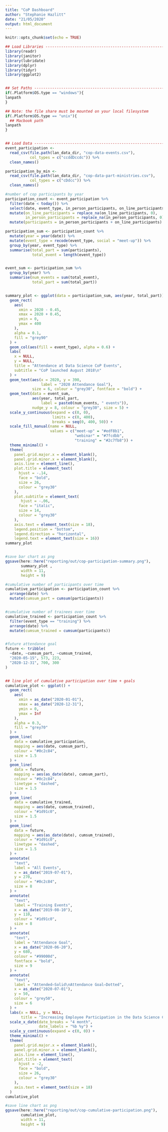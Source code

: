 ```yaml
---
title: "CoP Dashboard"
author: "Stephanie Hazlitt"
date: "21/05/2020"
output: html_document
---
```


```r
knitr::opts_chunk$set(echo = TRUE)

## Load Libraries --------------------------------------------------------------
library(readr)
library(janitor)
library(lubridate)
library(dplyr)
library(tidyr)
library(ggplot2)


## Set Paths -------------------------------------------------------------------
if(.Platform$OS.type == "windows"){
lanpath
}

## Note: the file share must be mounted on your local filesystem
if(.Platform$OS.type == "unix"){
  ## Macbook path
lanpath
}


## Load Data -------------------------------------------------------------------
event_participation <-
  read_csv(file.path(lan_data_dir, "cop-data-events.csv"),
           col_types = c("ccddDccdc")) %>%
  clean_names()

participation_by_min <-
  read_csv(file.path(lan_data_dir, "cop-data-part-ministries.csv"),
           col_types = c("cDdcc")) %>%
  clean_names()
```




```r
#number of cop participants by year
participation_count <- event_participation %>%
  filter(date < today()) %>%
  select(date, event_type, in_person_participants, on_line_participants) %>%
  mutate(on_line_participants = replace_na(on_line_participants, 0),
         in_person_participants = replace_na(in_person_participants, 0)) %>%
  mutate(participants = in_person_participants + on_line_participants) 
```


```r
participation_sum <- participation_count %>%
  mutate(year = year(date)) %>% 
  mutate(event_type = recode(event_type, social = "meet-up")) %>% 
  group_by(year, event_type) %>% 
  summarise(total_part = sum(participants),
            total_event = length(event_type)) 


event_sum <- participation_sum %>% 
  group_by(year) %>% 
  summarise(num_events = sum(total_event),
            total_part = sum(total_part))


summary_plot <- ggplot(data = participation_sum, aes(year, total_part)) +
  geom_rect(
    aes(
      xmin = 2020 - 0.45,
      xmax = 2020 + 0.45,
      ymin = 0,
      ymax = 400
    ),
    alpha = 0.1,
    fill = "grey90"
  ) +
  geom_col(aes(fill = event_type), alpha = 0.6) +
  labs(
    x = NULL,
    y = NULL,
    title = "Attendance at Data Science CoP Events",
    subtitle = "CoP launched August 2018\n"
  ) +
  geom_text(aes(x = 2020, y = 390,
                label = "2020 Attendance Goal"),
            size = 6, colour = "grey30", fontface = "bold") +
  geom_text(data = event_sum,
            aes(year, total_part,
                label = paste0(num_events, " events")),
            nudge_y = 8, colour = "grey30", size = 5) +
  scale_y_continuous(expand = c(0, 0),
                     limits = c(0, 400),
                     breaks = seq(0, 400, 50)) +
  scale_fill_manual(name = NULL,
                    values = c("meet-up" = "#edf8b1",
                               "webinar" = "#7fcdbb",
                               "training" = "#2c7fb8")) +
  theme_minimal() +
  theme(
    panel.grid.major.x = element_blank(),
    panel.grid.minor.x = element_blank(),
    axis.line = element_line(),
    plot.title = element_text(
      hjust = -.14,
      face = "bold",
      size = 26,
      colour = "grey30"
    ),
    plot.subtitle = element_text(
       hjust = -.06,
      face = "italic",
      size = 14,
      colour = "grey30"
    ),
    axis.text = element_text(size = 18),
    legend.position = "bottom",
    legend.direction = "horizontal",
    legend.text = element_text(size = 16))
summary_plot 


#save bar chart as png
ggsave(here::here("reporting/out/cop-participation-summary.png"), 
       summary_plot ,
       width = 11,
       height = 9)

```



```r

#cumulative number of participants over time
cumulative_participation <- participation_count %>% 
  arrange(date) %>% 
  mutate(cumsum_part = cumsum(participants))


#cumulative number of trainees over time
cumulative_trained <- participation_count %>% 
  filter(event_type == "training") %>% 
  arrange(date) %>% 
  mutate(cumsum_trained = cumsum(participants))


#future attendance goal
future <- tribble(
  ~date, ~cumsum_part, ~cumsum_trained,
  "2020-05-15", 573, 223,
  "2020-12-31", 700, 300
)


## line plot of cumulative participation over time + goals
cumulative_plot <- ggplot() +
  geom_rect(
    aes(
      xmin = as_date("2020-01-01"),
      xmax = as_date("2020-12-31"),
      ymin = 0,
      ymax = Inf
    ),
    alpha = 0.3,
    fill = "grey70"
  ) +
  geom_line(
    data = cumulative_participation,
    mapping = aes(date, cumsum_part),
    colour = "#0c2c84",
    size = 1.5
  ) +
  geom_line(
    data = future,
    mapping = aes(as_date(date), cumsum_part),
    colour = "#0c2c84",
    linetype = "dashed",
    size = 1.5
  ) +
  geom_line(
    data = cumulative_trained,
    mapping = aes(date, cumsum_trained),
    colour = "#1d91c0",
    size = 1.5
  ) +
  geom_line(
    data = future,
    mapping = aes(as_date(date), cumsum_trained),
    colour = "#1d91c0",
    linetype = "dashed",
    size = 1.5
  ) +
  annotate(
    "text",
    label = "All Events",
    x = as_date("2019-07-01"),
    y = 270,
    colour = "#0c2c84",
    size = 8
  ) +
  annotate(
    "text",
    label = "Training Events",
    x = as_date("2019-08-10"),
    y = 110,
    colour = "#1d91c0",
    size = 8
  ) +
  annotate(
    "text",
    label = "Attendance Goal",
    x = as_date("2020-06-20"),
    y = 680,
    colour = "#99000d",
    fontface = "bold",
    size = 9
  ) +
  annotate(
    "text",
    label = "Attended—Solid\nAttendance Goal—Dotted",
    x = as_date("2020-07-01"),
    y = 50,
    colour = "grey50",
    size = 6
  ) +
  labs(x = NULL, y = NULL,
       title = "Increasing Employee Participation in the Data Science CoP\n") +
  scale_x_date(date_breaks = "4 month",
               date_labels = "%b %y") +
  scale_y_continuous(expand = c(0, 0)) +
  theme_minimal() +
  theme(
    panel.grid.major.x = element_blank(),
    panel.grid.minor.x = element_blank(),
    axis.line = element_line(),
    plot.title = element_text(
      hjust = -2,
      face = "bold",
      size = 26,
      colour = "grey30"
    ),
    axis.text = element_text(size = 18)
  )
cumulative_plot

#save line chart as png
ggsave(here::here("reporting/out/cop-cumulative-participation.png"), 
       cumulative_plot,
       width = 11,
       height = 9)
```


```r

```

